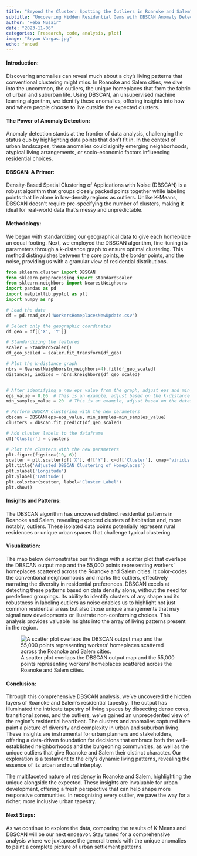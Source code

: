 ---
title: "Beyond the Cluster: Spotting the Outliers in Roanoke and Salem"
subtitle: "Uncovering Hidden Residential Gems with DBSCAN Anomaly Detection"
author: "Heba Nusair"
date: "2023-11-06"
categories: [research, code, analysis, plot]
image: "Bryan Vargas.jpg"
echo: fenced
---

#### **Introduction:**

Discovering anomalies can reveal much about a city's living patterns that conventional clustering might miss. In Roanoke and Salem cities, we dive into the uncommon, the outliers, the unique homeplaces that form the fabric of urban and suburban life. Using DBSCAN, an unsupervised machine learning algorithm, we identify these anomalies, offering insights into how and where people choose to live outside the expected clusters.

#### **The Power of Anomaly Detection:**

Anomaly detection stands at the frontier of data analysis, challenging the status quo by highlighting data points that don't fit in. In the context of urban landscapes, these anomalies could signify emerging neighborhoods, atypical living arrangements, or socio-economic factors influencing residential choices.

#### **DBSCAN: A Primer:**

Density-Based Spatial Clustering of Applications with Noise (DBSCAN) is a robust algorithm that groups closely packed points together while labeling points that lie alone in low-density regions as outliers. Unlike K-Means, DBSCAN doesn't require pre-specifying the number of clusters, making it ideal for real-world data that's messy and unpredictable.

#### **Methodology:**

We began with standardizing our geographical data to give each homeplace an equal footing. Next, we employed the DBSCAN algorithm, fine-tuning its parameters through a k-distance graph to ensure optimal clustering. This method distinguishes between the core points, the border points, and the noise, providing us with a granular view of residential distributions.

```{python}
from sklearn.cluster import DBSCAN
from sklearn.preprocessing import StandardScaler
from sklearn.neighbors import NearestNeighbors
import pandas as pd
import matplotlib.pyplot as plt
import numpy as np

# Load the data
df = pd.read_csv('WorkersHomeplacesNewUpdate.csv')

# Select only the geographic coordinates
df_geo = df[['X', 'Y']]

# Standardizing the features
scaler = StandardScaler()
df_geo_scaled = scaler.fit_transform(df_geo)

# Plot the k-distance graph
nbrs = NearestNeighbors(n_neighbors=4).fit(df_geo_scaled)
distances, indices = nbrs.kneighbors(df_geo_scaled)


# After identifying a new eps value from the graph, adjust eps and min_samples
eps_value = 0.05  # This is an example, adjust based on the k-distance graph
min_samples_value = 20  # This is an example, adjust based on the dataset

# Perform DBSCAN clustering with the new parameters
dbscan = DBSCAN(eps=eps_value, min_samples=min_samples_value)
clusters = dbscan.fit_predict(df_geo_scaled)

# Add cluster labels to the dataframe
df['Cluster'] = clusters

# Plot the clusters with the new parameters
plt.figure(figsize=(10, 6))
scatter = plt.scatter(df['X'], df['Y'], c=df['Cluster'], cmap='viridis', marker='o')
plt.title('Adjusted DBSCAN Clustering of Homeplaces')
plt.xlabel('Longitude')
plt.ylabel('Latitude')
plt.colorbar(scatter, label='Cluster Label')
plt.show()

```

#### 

#### Insights and Patterns:

The DBSCAN algorithm has uncovered distinct residential patterns in Roanoke and Salem, revealing expected clusters of habitation and, more notably, outliers. These isolated data points potentially represent rural residences or unique urban spaces that challenge typical clustering.

#### Visualization:

The map below demonstrates our findings with a scatter plot that overlaps the DBSCAN output map and the 55,000 points representing workers' homeplaces scattered across the Roanoke and Salem cities. It color-codes the conventional neighborhoods and marks the outliers, effectively narrating the diversity in residential preferences. DBSCAN excels at detecting these patterns based on data density alone, without the need for predefined groupings. Its ability to identify clusters of any shape and its robustness in labeling outliers as noise enables us to highlight not just common residential areas but also those unique arrangements that may signal new developments or illustrate non-conforming choices. This analysis provides valuable insights into the array of living patterns present in the region.

![A scatter plot overlaps the DBSCAN output map and the 55,000 points representing workers' homeplaces scattered across the Roanoke and Salem cities.](OverlappingAnalysis.jpg)

#### **Conclusion:**

Through this comprehensive DBSCAN analysis, we've uncovered the hidden layers of Roanoke and Salem's residential tapestry. The output has illuminated the intricate tapestry of living spaces by dissecting dense cores, transitional zones, and the outliers, we've gained an unprecedented view of the region's residential heartbeat. The clusters and anomalies captured here paint a picture of diversity and complexity in urban and suburban living. These insights are instrumental for urban planners and stakeholders, offering a data-driven foundation for decisions that embrace both the well-established neighborhoods and the burgeoning communities, as well as the unique outliers that give Roanoke and Salem their distinct character. Our exploration is a testament to the city's dynamic living patterns, revealing the essence of its urban and rural interplay.

The multifaceted nature of residency in Roanoke and Salem, highlighting the unique alongside the expected. These insights are invaluable for urban development, offering a fresh perspective that can help shape more responsive communities. In recognizing every outlier, we pave the way for a richer, more inclusive urban tapestry.

#### **Next Steps:**

As we continue to explore the data, comparing the results of K-Means and DBSCAN will be our next endeavor. Stay tuned for a comprehensive analysis where we juxtapose the general trends with the unique anomalies to paint a complete picture of urban settlement patterns.
